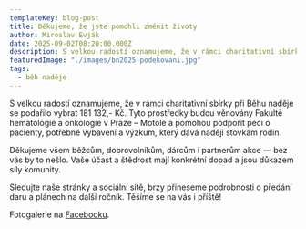 ```yaml
---
templateKey: blog-post
title: Děkujeme, že jste pomohli změnit životy
author: Miroslav Evják
date: 2025-09-02T08:20:00.000Z
description: S velkou radostí oznamujeme, že v rámci charitativní sbírky při Běhu naděje se podařilo vybrat 181 132,- Kč. Tyto prostředky budou věnovány Fakultě hematologie a onkologie v Praze – Motole a pomohou podpořit péči o pacienty, potřebné vybavení a výzkum, který dává naději stovkám rodin.
featuredImage: "./images/bn2025-podekovani.jpg"
tags:
  - běh naděje
---
```

S velkou radostí oznamujeme, že v rámci charitativní sbírky při Běhu naděje se podařilo vybrat 181 132,- Kč. Tyto prostředky budou věnovány Fakultě hematologie a onkologie v Praze – Motole a pomohou podpořit péči o pacienty, potřebné vybavení a výzkum, který dává naději stovkám rodin.

Děkujeme všem běžcům, dobrovolníkům, dárcům i partnerům akce — bez vás by to nešlo. Vaše účast a štědrost mají konkrétní dopad a jsou důkazem síly komunity.

Sledujte naše stránky a sociální sítě, brzy přineseme podrobnosti o předání daru a plánech na další ročník. Těšíme se na vás i příště!

Fotogalerie na [Facebooku](https://www.facebook.com/nadeje2011).
